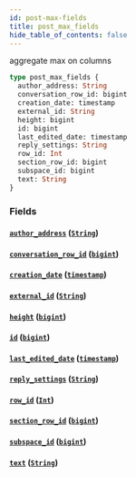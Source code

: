 ```yaml
---
id: post-max-fields
title: post_max_fields
hide_table_of_contents: false
---
```


aggregate max on columns

```graphql
type post_max_fields {
  author_address: String
  conversation_row_id: bigint
  creation_date: timestamp
  external_id: String
  height: bigint
  id: bigint
  last_edited_date: timestamp
  reply_settings: String
  row_id: Int
  section_row_id: bigint
  subspace_id: bigint
  text: String
}
```

### Fields

#### [`author_address`](#) ([`String`](../scalars/string))

#### [`conversation_row_id`](#) ([`bigint`](../scalars/bigint))

#### [`creation_date`](#) ([`timestamp`](../scalars/timestamp))

#### [`external_id`](#) ([`String`](../scalars/string))

#### [`height`](#) ([`bigint`](../scalars/bigint))

#### [`id`](#) ([`bigint`](../scalars/bigint))

#### [`last_edited_date`](#) ([`timestamp`](../scalars/timestamp))

#### [`reply_settings`](#) ([`String`](../scalars/string))

#### [`row_id`](#) ([`Int`](../scalars/int))

#### [`section_row_id`](#) ([`bigint`](../scalars/bigint))

#### [`subspace_id`](#) ([`bigint`](../scalars/bigint))

#### [`text`](#) ([`String`](../scalars/string))
